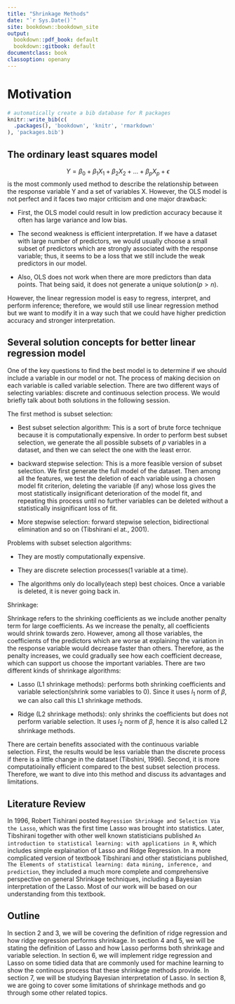 ```yaml
---
title: "Shrinkage Methods"
date: "`r Sys.Date()`"
site: bookdown::bookdown_site
output: 
  bookdown::pdf_book: default
  bookdown::gitbook: default
documentclass: book
classoption: openany
---
```

# Motivation
```r
# automatically create a bib database for R packages
knitr::write_bib(c(
  .packages(), 'bookdown', 'knitr', 'rmarkdown'
), 'packages.bib')
```

## The ordinary least squares model 
$$Y = \beta_0+\beta_1X_1+\beta_2X_2+...+\beta_pX_p+\epsilon$$
is the most commonly used method to describe the relationship between the response variable Y and a set of variables X. However, the OLS model is not perfect and it faces two major criticism and one major drawback:

 * First, the OLS model could result in low prediction accuracy because it often has large variance and low bias.
 
 * The second weakness is efficient interpretation. If we have a dataset with large number of predictors, we would usually choose a small subset of predictors which are strongly associated with the response variable; thus, it seems to be a loss that we still include the weak predictors in our model.
 
 * Also, OLS does not work when there are more predictors than data points. That being said, it does not generate a unique solution($p > n$).
 
However, the linear regression model is easy to regress, interpret, and perform inference; therefore, we would still use linear regression method but we want to modify it in a way such that we could have higher prediction accuracy and stronger interpretation.

## Several solution concepts for better linear regression model 

One of the key questions to find the best model is to determine if we should include a variable in our model or not. The process of making decision on each variable is called variable selection. There are two different ways of selecting variables: discrete and continuous selection process. We would briefly talk about both solutions in the following session.

The first method is subset selection:
  
  * Best subset selection algorithm: This is a sort of brute force technique because it is computationally expensive. In order to perform best subset selection, we generate the all possible subsets of $p$ variables in a dataset, and then we can select the one with the least error.
    
  * backward stepwise selection: This is a more feasible version of subset selection. We first generate the full model of the dataset. Then among all the features, we test the deletion of each variable using a chosen model fit criterion, deleting the variable (if any) whose loss gives the most statistically insignificant deterioration of the model fit, and repeating this process until no further variables can be deleted without a statistically insignificant loss of fit.
    
  * More stepwise selection: forward stepwise selection, bidirectional elimination and so on (Tibshirani el at., 2001).
    
Problems with subset selection algorithms:

  * They are mostly computationally expensive.
  
  * They are discrete selection processes(1 variable at a time).
  
  * The algorithms only do locally(each step) best choices. Once a variable is deleted, it is never going back in.
  
Shrinkage:

Shrinkage refers to the shrinking coefficients as we include another penalty term for large coefficients. As we increase the penalty, all coefficients would shrink towards zero. However, among all those variables, the coefficients of the predictors which are worse at explaining the variation in the response variable would decrease faster than others. Therefore, as the penalty increases, we could gradually see how each coefficient decrease, which can support us choose the important variables. There are two different kinds of shrinkage algorithms:
  
  * Lasso (L1 shrinkage methods): performs both shrinking coefficients and variable selection(shrink some variables to 0). Since it uses $l_1$ norm of $\beta$, we can also call this L1 shrinkage methods.
  
  * Ridge (L2 shrinkage methods): only shrinks the coefficients but does not perform variable selection. It uses $l_2$ norm of $\beta$, hence it is also called L2 shrinkage methods.

There are certain benefits associated with the continuous variable selection. First, the results would be less variable than the discrete process if there is a little change in the dataset (Tibshini, 1996). Second, it is more computatioinally efficient compared to the best subset selection process. Therefore, we want to dive into this method and discuss its advantages and limitations.   

  
## Literature Review
  In 1996, Robert Tishirani posted `Regression Shrinkage and Selection Via the Lasso`, which was the first time Lasso was brought into statistics. Later, Tibshirani together with other well known statisticians published `An introduction to statistical learning: with applications in R`, which includes simple explaination of Lasso and Ridge Regression. In a more complicated version of textbook Tibshirani and other statisticians published, `The Elements of statistical learning: data mining, inference, and prediction`, they included a much more complete and comprehensive perspective on general Shrinkage techniques, including a Bayesian interpretation of the Lasso. Most of our work will be based on our understanding from this textbook.

## Outline 
  In section 2 and 3, we will be covering the definition of ridge regression and how ridge regression performs shrinkage. In section 4 and 5, we will be stating the definition of Lasso and how Lasso performs both shrinkage and variable selection. In section 6, we will implement ridge regression and Lasso on some tidied data that are commonly used for machine learning to show the continous process that these shrinkage methods provide. In section 7, we will be studying Bayesian interpretation of Lasso. In section 8, we are going to cover some limitations of shrinkage methods and go through some other related topics. 
